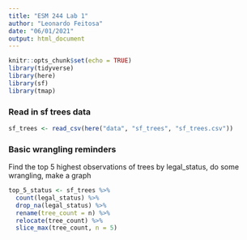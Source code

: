 ```yaml
---
title: "ESM 244 Lab 1"
author: "Leonardo Feitosa"
date: "06/01/2021"
output: html_document
---
```


```r
knitr::opts_chunk$set(echo = TRUE)
library(tidyverse)
library(here)
library(sf)
library(tmap)
```

### Read in sf trees data

```r
sf_trees <- read_csv(here("data", "sf_trees", "sf_trees.csv"))
```

### Basic wrangling reminders

Find the top 5 highest observations of trees by legal_status, do some wrangling, make a graph

```r
top_5_status <- sf_trees %>% 
  count(legal_status) %>% 
  drop_na(legal_status) %>% 
  rename(tree_count = n) %>% 
  relocate(tree_count) %>% 
  slice_max(tree_count, n = 5)
```





























